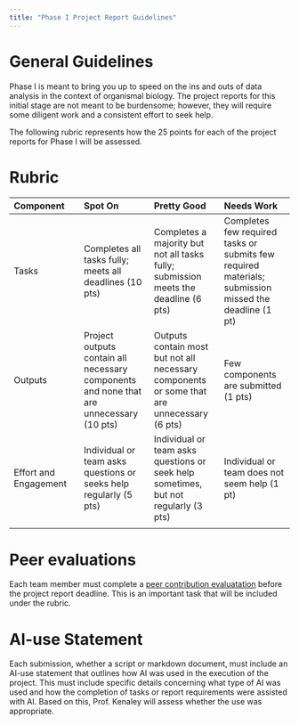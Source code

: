 ```yaml
---
title: "Phase I Project Report Guidelines"
---
```


# General Guidelines

Phase I is meant to bring you up to speed on the ins and outs of data analysis in the context of organismal biology. The project reports for this initial stage are not meant to be burdensome; however, they will require some diligent work and a consistent effort to seek help. 

The following rubric represents how the 25 points for each of the project reports for Phase I will be assessed.

# Rubric
 |Component| **Spot On ** |  **Pretty Good ** | **Needs Work **  
|:--------|:--------|:--------|:--------
| Tasks | Completes all tasks fully; meets all deadlines (10 pts) | Completes a majority but not all tasks fully; submission meets the deadline (6 pts) | Completes few required tasks or submits few required materials; submission missed the deadline (1 pt)
| Outputs | Project outputs contain all necessary components and none that are unnecessary (10 pts) | Outputs contain most but not all necessary components or some  that are unnecessary  (6 pts) | Few components are submitted (1 pts)
| Effort and Engagement | Individual or team asks questions or seeks help regularly (5 pts) |  Individual or team asks questions or seek help sometimes, but not regularly (3 pts) |  Individual or team does not seem help (1 pt)
||||

# Peer evaluations

Each team member must complete a [peer contribution evaluatation](peer_contributions.html) before the project report deadline. This is an important task that will be included under the rubric.

# AI-use Statement

Each submission, whether a script or markdown document, must include an AI-use statement that outlines how AI was used in the execution of the project. This must include specific details concerning what type of AI was used and how the completion of tasks or report requirements were assisted with AI. Based on this, Prof. Kenaley will assess whether the use was appropriate.

